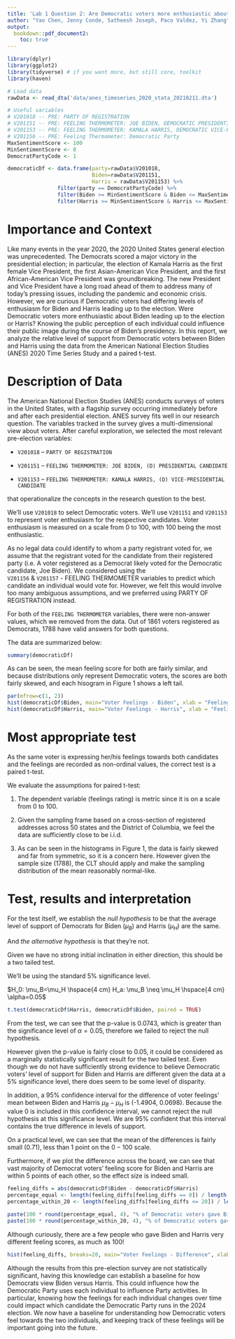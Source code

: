 ```yaml
---
title: 'Lab 1 Question 2: Are Democratic voters more enthusiastic about Joe Biden or Kamala Harris?'
author: "Yao Chen, Jenny Conde, Satheesh Joseph, Paco Valdez, Yi Zhang"
output: 
  bookdown::pdf_document2: 
    toc: true
---
```


\clearpage

```r
library(dplyr)
library(ggplot2) 
library(tidyverse) # if you want more, but still core, toolkit
library(haven)
```


```r
# Load data
rawData <- read_dta('data/anes_timeseries_2020_stata_20210211.dta')

# Useful variables
# V201018 -- PRE: PARTY OF REGISTRATION
# V201151 -- PRE: FEELING THERMOMETER: JOE BIDEN, DEMOCRATIC PRESIDENTIAL CANDIDATE
# V201153 -- PRE: FEELING THERMOMETER: KAMALA HARRIS, DEMOCRATIC VICE-PRESIDENTIAL CANDIDATE
# V201156 -- PRE: Feeling Thermometer: Democratic Party
MaxSentimentScore <- 100
MinSentimentScore <- 0
DemocratPartyCode <- 1

democraticDf <- data.frame(party=rawData$V201018,
                           Biden=rawData$V201151, 
                           Harris = rawData$V201153) %>% 
                filter(party == DemocratPartyCode) %>%
                filter(Biden >= MinSentimentScore & Biden <= MaxSentimentScore) %>%
                filter(Harris >= MinSentimentScore & Harris <= MaxSentimentScore)
```

# Importance and Context
Like many events in the year 2020, the 2020 United States general election was 
unprecedented. The Democrats scored a major victory in the presidential election;
in particular, the election of Kamala Harris as the first female Vice President, 
the first Asian-American Vice President,
and the first African-American Vice President was groundbreaking. 
The new President and Vice President have a long road ahead of them to address
many of today's pressing issues, including the pandemic and economic crisis. However, we 
are curious if Democratic voters had differing levels of enthusiasm for Biden and
Harris leading up to the election. Were Democratic voters more enthusiastic about Biden
leading up to the election or Harris? Knowing the public perception of each individual
could influence their public image during the course of Biden's presidency. 
In this report, we analyze the relative level of support
from Democratic voters between Biden and Harris using the data from the American
National Election Studies (ANES) 2020 Time Series Study and a paired t-test.


# Description of Data

The American National Election Studies (ANES) conducts surveys of voters in the 
United States, with a flagship survey occurring immediately before and after 
each presidential election. ANES survey fits well in our research question. The 
variables tracked in the survey gives a multi-dimensional view about voters.
After careful exploration, we selected the most relevant pre-election variables:

- `V201018` -- `PARTY OF REGISTRATION`

- `V201151` -- `FEELING THERMOMETER: JOE BIDEN, (D) PRESIDENTIAL CANDIDATE`

- `V201153` -- `FEELING THERMOMETER: KAMALA HARRIS, (D) VICE-PRESIDENTIAL CANDIDATE`

that operationalize the concepts in the research question to the best.

We'll use `V201018` to select Democratic voters. We'll use `V201151` and `V201153`
to represent voter enthusiasm for the respective candidates. Voter enthusiasm
is measured on a scale from 0 to 100, with 100 being the most enthusiastic.

As no legal data could identify to whom a party registrant voted for, we assume that the registrant voted for the candidate from their registered party (i.e. A voter registered as a Democrat likely voted for the Democratic candidate, Joe Biden). We considered using the  
`V201156` & `V201157` - FEELING THERMOMETER variables to predict which candidate 
an individual would vote for. However, we felt this would involve too many ambiguous
assumptions, and we preferred using PARTY OF REGISTRATION instead.

For both of the `FEELING THERMOMETER` variables, there were non-answer values,
which we removed from the data. Out of 1861 voters registered as Democrats,
1788 have valid answers for both questions.

The data are summarized below:

``` r
summary(democraticDf)
```

As can be seen, the mean feeling score for both are fairly similar, and because
distributions only represent Democratic voters, 
the scores are both fairly skewed, and each hisogram in Figure 1 shows a left tail.

``` r
par(mfrow=c(1, 2))
hist(democraticDf$Biden, main="Voter Feelings - Biden", xlab = "Feeling Score", ylab = "Number of people", col='blue')
hist(democraticDf$Harris, main="Voter Feelings - Harris", xlab = "Feeling Score", ylab = "Number of people",  col='red')
```


<!-- Our team also verified the credibility of the participant  -->
<!-- feeling to the Party, by cross-checking the participant loyalty to the Democratic -->
<!-- party using the variable V201156. -->


# Most appropriate test 
As the same voter is expressing her/his feelings towards both candidates and the
feelings are recorded as non-ordinal values,
the correct test is a paired t-test.

We evaluate the assumptions for paired t-test:

1. The dependent variable (feelings rating) is metric since it is on a scale from 0 to 100.

2. Given the sampling frame based on a cross-section of registered addresses across 50 states
and the District of Columbia, we feel the data are sufficiently close to be i.i.d.

3. As can be seen in the histograms in Figure 1, the data is fairly skewed and far from symmetric, so it is a concern here. However given the sample size (1788), the CLT should apply and make the sampling distribution of the mean reasonably normal-like.

#    Test, results and interpretation
For the test itself, we establish the *null hypothesis* to be that the average level of
support of Democrats for Biden ($\mu_B$) and Harris ($\mu_H$) are the same.

And *the alternative hypothesis* is that they're not.

Given we have no strong initial inclination in either direction, this should be a two tailed test.

We'll be using the standard $5\%$ significance level.

$H_0: \mu_B=\mu_H \hspace{4 cm} H_a: \mu_B \neq \mu_H \hspace{4 cm} \alpha=0.05$

```r
t.test(democraticDf$Harris, democraticDf$Biden, paired = TRUE)
```

From the test, we can see that the p-value is $0.0743$, which is greater than the
significance level of $\alpha = 0.05$, therefore we failed to reject the null hypothesis.

However given the p-value is fairly close to $0.05$, it could be considered as a
marginally statistically significant result for the two tailed test. Even though we do not have sufficiently strong evidence to
believe Democratic voters' level of support for Biden and Harris are different given the data
at a $5\%$ significance level, there does seem to be some level of disparity.

In addition, a 95% confidence interval for the difference of voter feelings' mean between Biden and Harris $\mu_B-\mu_H$ is (-1.4904, 0.0698). Because the value 0 is included in this
confidence interval, we cannot reject the null hypothesis at this significance level.
We are 95% confident that this interval contains the true difference in levels of support.

On a practical level, we can see that the mean of the differences is fairly small ($0.71$),
less than 1 point on the $0-100$ scale.

Furthermore, if we plot the difference across the board, we can see that vast majority
of Democrat voters' feeling score for Biden and Harris are within 5 points of each other,
so the effect size is indeed small.

``` r
feeling_diffs = abs(democraticDf$Biden - democraticDf$Harris)
percentage_equal <- length(feeling_diffs[feeling_diffs == 0]) / length(feeling_diffs)
percentage_within_20 <- length(feeling_diffs[feeling_diffs <= 20]) / length(feeling_diffs)

paste(100 * round(percentage_equal, 4), "% of Democratic voters gave Biden and Harris the same score.")
paste(100 * round(percentage_within_20, 4), "% of Democratic voters gave Biden and Harris scores within 20 points.")

```


Although curiously, there are a few people who gave Biden and Harris very different
feeling scores, as much as 100!

``` r
hist(feeling_diffs, breaks=20, main="Voter Feelings - Difference", xlab = "Difference in Feeling Score", ylab = "Number of people")
```

Although the results from this pre-election survey are not statistically significant,
having this knowledge can establish a baseline for how Democrats view Biden
versus Harris. This could influence how the Democratic Party uses each individual
to influence Party activities. In particular, knowing how the feelings for each
individual changes over time could impact which candidate the Democratic Party runs
in the 2024 election. We now have a baseline for understanding how Democratic
voters feel towards the two individuals, and keeping track of these feelings will
be important going into the future.




